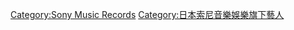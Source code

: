 [[Category:Sony_Music_Records|Category:Sony Music Records]]
[[Category:日本索尼音樂娛樂旗下藝人|Category:日本索尼音樂娛樂旗下藝人]]